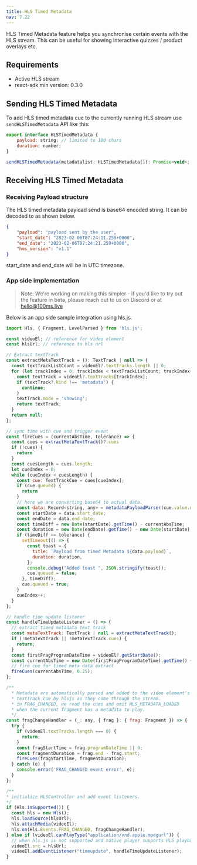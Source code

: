 ```yaml
---
title: HLS Timed Metadata
nav: 7.22
---
```


HLS Timed Metadata feature helps you synchronise certain events with the HLS stream. This can be useful for showing interactive quizzes / product overlays etc.

## Requirements

-   Active HLS stream
-   react-sdk min version: 0.3.0

## Sending HLS Timed Metadata

To add HLS timed metadata cue to the currently running HLS stream use `sendHLSTimedMetadata` API like this:

```javascript
export interface HLSTimedMetadata {
	payload: string; // limited to 100 chars
	duration: number;
}

sendHLSTimedMetadata(metadatalist: HLSTimedMetadata[]): Promise<void>;
```

## Receiving HLS Timed Metadata
### Receiving Payload structure

The HLS timed metadata payload send is base64 encoded string. It can be decoded to as shown below.

```json
{
    "payload": "payload sent by the user",
    "start_date": "2023-02-06T07:24:11.259+0000",
    "end_date": "2023-02-06T07:24:21.259+0000",
    "hms_version": "v1.1"
}
```
start_date and end_date will be in UTC timezone.

### App side implementation

> Note: We're working on making this simpler - if you'd like to try out the feature in beta, please reach out to us on Discord or at hello@100ms.live

Below is an app side sample integration using hls.js.

```javascript
import Hls, { Fragment, LevelParsed } from 'hls.js';

const videoEl; // reference for video element
const hlsUrl; // reference to hls url

// Extract textTrack
const extractMetaTextTrack = (): TextTrack | null => {
  const textTrackListCount = videoEl?.textTracks.length || 0;
  for (let trackIndex = 0; trackIndex < textTrackListCount; trackIndex++) {
    const textTrack = videoEl?.textTracks[trackIndex];
    if (textTrack?.kind !== 'metadata') {
      continue;
    }
    textTrack.mode = 'showing';
    return textTrack;
  }
  return null;
};

// sync time with cue and trigger event
const fireCues = (currentAbsTime, tolerance) => {
  const cues = extractMetaTextTrack()?.cues
  if (!cues) {
    return
  }
  const cuesLength = cues.length;
  let cueIndex = 0;
  while (cueIndex < cuesLength) {
    const cue: TextTrackCue = cues[cueIndex];
    if (cue.queued) {
      return
    }
    // here we are converting base64 to actual data.
    const data: Record<string, any> = metadataPayloadParser(cue.value.data);
    const startDate = data.start_date;
    const endDate = data.end_date;
    const timeDiff = new Date(startDate).getTime() - currentAbsTime;
    const duration = new Date(endDate).getTime() - new Date(startDate).getTime();
    if (timeDiff <= tolerance) {
      setTimeout(() => {
        const toast = {
          title: `Payload from timed Metadata ${data.payload}`,
          duration: duration,
        };
        console.debug("Added toast ", JSON.stringify(toast));
        cue.queued = false;
      }, timeDiff);
      cue.queued = true;
    }
    cueIndex++;
  }
};

// handle time update listener
const handleTimeUpdateListener = () => {
  // extract timed metadata text track
  const metaTextTrack: TextTrack | null = extractMetaTextTrack();
  if (!metaTextTrack || !metaTextTrack.cues) {
    return;
  }
  const firstFragProgramDateTime = videoEl?.getStartDate();
  const currentAbsTime = new Date(firstFragProgramDateTime).getTime() + (videoEl?.currentTime || 0) * 1000
  // fire cue for timed meta data extract
  fireCues(currentAbsTime, 0.25);
};

/**
  * Metadata are automatically parsed and added to the video element's
  * textTrack cue by hlsjs as they come through the stream.
  * in FRAG_CHANGED, we read the cues and emit HLS_METADATA_LOADED
  * when the current fragment has a metadata to play.
  */
const fragChangeHandler = (_: any, { frag }: { frag: Fragment }) => {
  try {
    if (videoEl.textTracks.length === 0) {
      return;
    }
    const fragStartTime = frag.programDateTime || 0;
    const fragmentDuration = frag.end - frag.start;
    fireCues(fragStartTime, fragmentDuration);
  } catch (e) {
    console.error('FRAG_CHANGED event error', e);
  }
};

/**
* initialize HLSController and add event listeners.
*/
if (Hls.isSupported()) {
  const hls = new Hls();
  hls.loadSource(hlsUrl);
  hls.attachMedia(videoEl);
  hls.on(Hls.Events.FRAG_CHANGED, fragChangeHandler);
} else if (videoEl.canPlayType("application/vnd.apple.mpegurl")) {
  // when hls.js is not supported and native player supports HLS playback
  videoEl.src = hlsUrl;
  videoEl.addEventListener("timeupdate", handleTimeUpdateListener);
}
```
